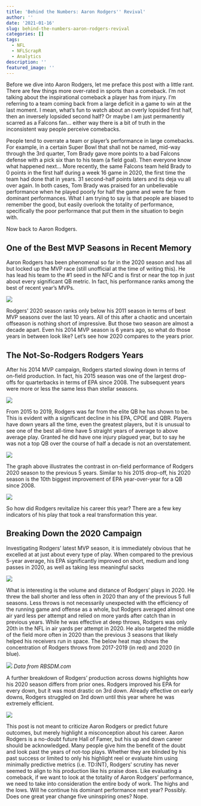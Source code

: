 ```yaml
---
title: 'Behind the Numbers: Aaron Rodgers'' Revival'
author: ''
date: '2021-01-16'
slug: behind-the-numbers-aaron-rodgers-revival
categories: []
tags:
  - NFL
  - NFLScrapR
  - Analytics
description: ''
featured_image: ''
---
```


Before we dive into Aaron Rodgers, let me preface this post with a little rant. There are few things more over-rated in sports than a comeback. I'm not talking about the inspirational comeback a player has from injury. I'm referring to a team coming back from a large deficit in a game to win at the last moment. I mean, what's fun to watch about an overly lopsided first half, then an inversely lopsided second half? Or maybe I am just permanently scarred as a Falcons fan... either way there is a bit of truth in the inconsistent way people perceive comebacks. 

People tend to overrate a team or player's performance in large comebacks. For example, in a certain Super Bowl that shall not be named, mid-way through the 3rd quarter, Tom Brady gave more points to a bad Falcons defense with a pick six than to his team (a field goal). Then everyone know what happened next... More recently, the same Falcons team held Brady to 0 points in the first half during a week 16 game in 2020, the first time the team had done that in years. 31 second-half points laters and its deja vu all over again. In both cases, Tom Brady was praised for an unbelievable performance when he played poorly for half the game and were far from dominant performances. What I am trying to say is that people are biased to remember the good, but easily overlook the totality of performance, specifically the poor performance that put them in the situation to begin with.


Now back to Aaron Rodgers.

## One of the Best MVP Seasons in Recent Memory

Aaron Rodgers has been phenomenal so far in the 2020 season and has all but locked up the MVP race (still unofficial at the time of writing this). He has lead his team to the #1 seed in the NFC and is first or near the top in just about every significant QB metric. In fact, his performance ranks among the best of recent year's MVPs.

![](/images/AR12/MVP_SEASONS.png)

Rodgers' 2020 season ranks only below his 2011 season in terms of best MVP seasons over the last 10 years. All of this after a chaotic and uncertain offseason is nothing short of impressive. But those two season are almost a decade apart. Even his 2014 MVP season is 6 years ago, so what do those years in between look like? Let's see how 2020 compares to the years prior.

## The Not-So-Rodgers Rodgers Years

After his 2014 MVP campaign, Rodgers started slowing down in terms of on-field production. In fact, his 2015 season was one of the largest drop-offs for quarterbacks in terms of EPA since 2008. The subsequent years were more or less the same less than stellar seasons.

![](/images/AR12/AR12_epa_loss.png)

From 2015 to 2019, Rodgers was far from the elite QB he has shown to be. This is evident with a significant decline in his EPA, CPOE and QBR. Players have down years all the time, even the greatest players, but it is unusual to see one of the best all-time have 5 straight years of average to above average play. Granted he did have one injury plagued year, but to say he was not a top QB over the course of half a decade is not an overstatement. 

![](/images/AR12/AR12_5_year_metrics.jpeg)

The graph above illustrates the contrast in on-field performance of Rodgers 2020 season to the previous 5 years. Similar to his 2015 drop-off, his 2020 season is the 10th biggest improvement of EPA year-over-year for a QB since 2008. 

![](/images/AR12/AR12_epa_gain.png)

So how did Rodgers revitalize his career this year? There are a few key indicators of his play that took a real transformation this year.

## Breaking Down the 2020 Campaign

Investigating Rodgers' latest MVP season, it is immediately obvious that he excelled at at just about every type of play. When compared to the previous 5-year average, his EPA significantly improved on short, medium and long passes in 2020, as well as taking less meaningful sacks

![](/images/AR12/AR12_play_type.jpeg)

What is interesting is the volume and distance of Rodgers' plays in 2020. He threw the ball shorter and less often in 2020 than any of the previous 5 full seasons. Less throws is not necessarily unexpected with the efficiency of the running game and offense as a whole, but Rodgers averaged almost one air yard less per attempt and relied on  more yards after catch than in previous years. While he was effective at deep throws, Rodgers was only 20th in the NFL in air yards per attempt in 2020. He also targeted the middle of the field more often in 2020 than the previous 3 seasons that likely helped his receivers run in space. The below heat map shows the concentration of Rodgers throws from 2017-2019 (in red) and 2020 (in blue).

![](/images/AR12/AR12_heatmap.png)
*Data from RBSDM.com*

A further breakdown of Rodgers' production across downs highlights how his 2020 season differs from prior ones. Rodgers improved his EPA for every down, but it was most drastic on 3rd down. Already effective on early downs, Rodgers struggled on 3rd down until this year where he was extremely efficient.

![](/images/AR12/AR12_down.jpeg)


This post is not meant to criticize Aaron Rodgers or predict future outcomes, but merely highlight a misconception about his career. Aaron Rodgers is a no-doubt future Hall of Famer, but his up and down career should be acknowledged. Many people give him the benefit of the doubt and look past the years of not-top plays. Whether they are blinded by his past success or limited to only his highlight reel or evaluate him using minimally predictive metrics (i.e. TD:INT), Rodgers' scrutiny has never seemed to align to his production like his praise does. Like evaluating a comeback, if we want to look at the totality of Aaron Rodgers’ performance, we need to take into consideration the entire body of work. The highs and the lows. Will he continue his dominant performance next year? Possibly. Does one great year change five uninspiring ones? Nope.








